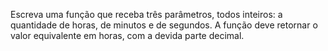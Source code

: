 <!-- Função h min s para horas -->
::: {#exr-0049}
Escreva uma função que receba três parâmetros, todos inteiros: a quantidade de horas, de minutos e de segundos. A função deve retornar o valor equivalente em horas, com a devida parte decimal.
:::